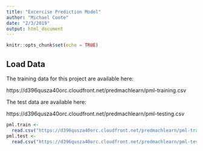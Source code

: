 ```yaml
---
title: "Excercise Prediction Model"
author: "Michael Coote"
date: "2/3/2019"
output: html_document
---
```


```r
knitr::opts_chunk$set(echo = TRUE)
```

## Load Data

The training data for this project are available here:

https://d396qusza40orc.cloudfront.net/predmachlearn/pml-training.csv

The test data are available here:

https://d396qusza40orc.cloudfront.net/predmachlearn/pml-testing.csv

```r
pml.train <- 
  read.csv("https://d396qusza40orc.cloudfront.net/predmachlearn/pml-training.csv")
pml.test <- 
  read.csv("https://d396qusza40orc.cloudfront.net/predmachlearn/pml-testing.csv")

```
